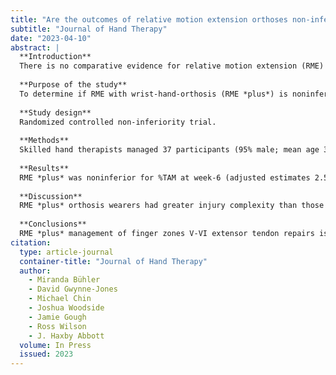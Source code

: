 ```yaml
---
title: "Are the outcomes of relative motion extension orthoses non-inferior and cost-effective compared with dynamic extension orthoses for management of zones V-VI finger extensor tendon repairs: A randomized controlled trial"
subtitle: "Journal of Hand Therapy"
date: "2023-04-10"
abstract: |
  **Introduction**
  There is no comparative evidence for relative motion extension (RME) orthosis with dynamic wrist-hand-finger-orthosis (WHFO) management of zones V-VI extensor tendon repairs.
  
  **Purpose of the study**
  To determine if RME with wrist-hand-orthosis (RME *plus*) is noninferior to dynamic WHFO for these zones in clinical outcomes.
  
  **Study design**
  Randomized controlled non-inferiority trial.
  
  **Methods**
  Skilled hand therapists managed 37 participants (95% male; mean age 39 years, SD 18) with repaired zones V-VI extensor tendons randomized to RME *plus* (*n* = 19) or dynamic WHFO (*n* = 18). The primary outcome of percentage of total active motion (%TAM) and secondary outcomes of satisfaction, function, and quality of life were measured at week-6 and -12 postoperatively; percentage grip strength (%Grip), complication rates, and cost data at week-12. Following the intention-to-treat principle non-inferiority was assessed using linear regression analysis (5% significance) and adjusted for injury complexity factors with an analysis of costs performed.
  
  **Results**
  RME *plus* was noninferior for %TAM at week-6 (adjusted estimates 2.5; 95% CI -9.0 to 14.0), %TAM at week-12 (0.3; -6.8 to 7.5), therapy satisfaction at week-6 and -12, and orthosis satisfaction, QuickDASH, and %Grip at week-12. Per protocol analysis yielded 2 tendon ruptures in the RME *plus* orthoses and 1 in the dynamic WHFO. There were no differences in health system and societal cost, or quality-adjusted life years.
  
  **Discussion**
  RME *plus* orthosis wearers had greater injury complexity than those in dynamic WHFOs, with overall rupture rate for both groups comparatively more than reported by others; however, percentage %TAM was comparable. The number of participants needed was underestimated, so risk of chance findings should be considered.
  
  **Conclusions**
  RME *plus* management of finger zones V-VI extensor tendon repairs is non-inferior to dynamic WHFO in %TAM, therapy and orthotic satisfaction, QuickDASH, and %Grip. Major costs associated with this injury are related to lost work time.
citation: 
  type: article-journal
  container-title: "Journal of Hand Therapy"
  author:
    - Miranda Bühler
    - David Gwynne-Jones
    - Michael Chin
    - Joshua Woodside
    - Jamie Gough
    - Ross Wilson
    - J. Haxby Abbott
  volume: In Press
  issued: 2023
---
```

